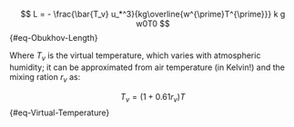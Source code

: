 $$
L = - \frac{\bar{T_v} u_*^3}{kg\overline{w^{\prime}T^{\prime}}}
k g w0T0
$${#eq-Obukhov-Length}

Where $T_v$ is the virtual temperature, which varies with atmospheric humidity; it can be approximated from air temperature (in Kelvin!) and the mixing ration $r_v$ as:

$$
T_v = (1 + 0.61 r_v) T
$${#eq-Virtual-Temperature}
